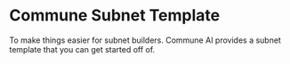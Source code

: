 
# Commune Subnet Template

To make things easier for subnet builders.
Commune AI provides a subnet template that you can get started off of.

<SubnetCards />

<br />



